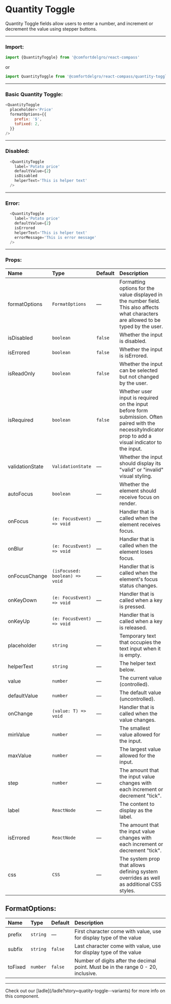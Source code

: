 
# Quantity Toggle

Quantity Toggle fields allow users to enter a number, and increment or decrement the value using stepper buttons.

---

### Import:

```js
import {QuantityToggle} from '@comfortdelgro/react-compass'
```

or

```js
import QuantityToggle from '@comfortdelgro/react-compass/quantity-toggle'
```

---

### Basic Quantity Toggle:

<section className={styles.componentShowcaseContainer}>
  <QuantityToggle
    placeholder='Price'
    formatOptions={{
      prefix: '$',
      toFixed: 2,
    }}
  />
</section>

```js
<QuantityToggle
  placeholder='Price'
  formatOptions={{
    prefix: '$',
    toFixed: 2,
  }}
/>
```

---

### Disabled:

<section className={styles.componentShowcaseContainer}>
  <QuantityToggle
    label='Potato price'
    defaultValue={2}
    isDisabled
    helperText='This is helper text'
  />
</section>

```js
  <QuantityToggle
    label='Potato price'
    defaultValue={2}
    isDisabled
    helperText='This is helper text'
  />
```

---

### Error:

<section className={styles.componentShowcaseContainer}>
  <QuantityToggle
    label='Potato price'
    defaultValue={2}
    isErrored
    helperText='This is helper text'
    errorMessage='This is error message'
  />
</section>

```js
  <QuantityToggle
    label='Potato price'
    defaultValue={2}
    isErrored
    helperText='This is helper text'
    errorMessage='This is error message'
  />
```

---

### Props:

| Name            | Type                           | Default | Description                                                                                                                                               |
| :-------------- | :----------------------------- | :------ | :-------------------------------------------------------------------------------------------------------------------------------------------------------- |
| formatOptions   | `FormatOptions`                | —       | Formatting options for the value displayed in the number field. This also affects what characters are allowed to be typed by the user.                    |
| isDisabled      | `boolean`                      | `false` | Whether the input is disabled.                                                                                                                            |
| isErrored       | `boolean`                      | `false` | Whether the input is isErrored.                                                                                                                           |
| isReadOnly      | `boolean`                      | `false` | Whether the input can be selected but not changed by the user.                                                                                            |
| isRequired      | `boolean`                      | `false` | Whether user input is required on the input before form submission. Often paired with the necessityIndicator prop to add a visual indicator to the input. |
| validationState | `ValidationState`              | —       | Whether the input should display its "valid" or "invalid" visual styling.                                                                                 |
| autoFocus       | `boolean`                      | —       | Whether the element should receive focus on render.                                                                                                       |
| onFocus         | `(e: FocusEvent) => void`      | —       | Handler that is called when the element receives focus.                                                                                                   |
| onBlur          | `(e: FocusEvent) => void`      | —       | Handler that is called when the element loses focus.                                                                                                      |
| onFocusChange   | `(isFocused: boolean) => void` | —       | Handler that is called when the element's focus status changes.                                                                                           |
| onKeyDown       | `(e: FocusEvent) => void`      | —       | Handler that is called when a key is pressed.                                                                                                             |
| onKeyUp         | `(e: FocusEvent) => void`      | —       | Handler that is called when a key is released.                                                                                                            |
| placeholder     | `string`                       | —       | Temporary text that occupies the text input when it is empty.                                                                                             |
| helperText      | `string`                       | —       | The helper text below.                                                                                                                                    |
| value           | `number`                       | —       | The current value (controlled).                                                                                                                           |
| defaultValue    | `number`                       | —       | The default value (uncontrolled).                                                                                                                         |
| onChange        | `(value: T) => void`           | —       | Handler that is called when the value changes.                                                                                                            |
| minValue        | `number`                       | —       | The smallest value allowed for the input.                                                                                                                 |
| maxValue        | `number`                       | —       | The largest value allowed for the input.                                                                                                                  |
| step            | `number`                       | —       | The amount that the input value changes with each increment or decrement "tick".                                                                          |
| label           | `ReactNode`                    | —       | The content to display as the label.                                                                                                                      |
| isErrored       | `ReactNode`                    | —       | The amount that the input value changes with each increment or decrement "tick".                                                                          |
| css             | `CSS`                          | —       | The system prop that allows defining system overrides as well as additional CSS styles.                                                                   |

## FormatOptions:

| Name            | Type     | Default | Description                                                                       |
| :-------------- | :------- | :------ | :-------------------------------------------------------------------------------- |
| prefix          | `string` | —       | First character come with value, use for display type of the value                |
| subfix          | `string` | `false` | Last character come with value, use for display type of the value                 |
| toFixed         | `number` | `false` | Number of digits after the decimal point. Must be in the range 0 - 20, inclusive. |

---

<Callout>
  Check out our [ladle](/ladle?story=quatity-toggle--variants) for more info on
  this component.
</Callout>
